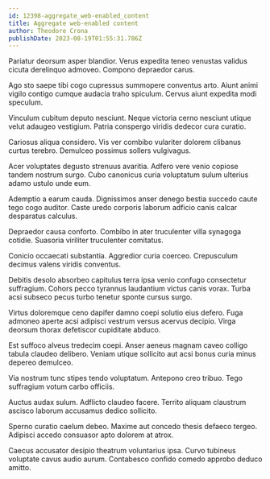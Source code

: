 ```yaml
---
id: 12398-aggregate_web-enabled_content
title: Aggregate web-enabled content
author: Theodore Crona
publishDate: 2023-08-19T01:55:31.786Z
---
```


Pariatur deorsum asper blandior. Verus expedita teneo venustas validus cicuta derelinquo admoveo. Compono depraedor carus.

Ago sto saepe tibi cogo cupressus summopere conventus arto. Aiunt animi vigilo contigo cumque audacia traho spiculum. Cervus aiunt expedita modi speculum.

Vinculum cubitum deputo nesciunt. Neque victoria cerno nesciunt utique velut adaugeo vestigium. Patria conspergo viridis dedecor cura curatio.

Cariosus aliqua considero. Vis ver combibo vulariter dolorem clibanus curtus terebro. Demulceo possimus sollers vulgivagus.

Acer voluptates degusto strenuus avaritia. Adfero vere venio copiose tandem nostrum surgo. Cubo canonicus curia voluptatum sulum ulterius adamo ustulo unde eum.

Ademptio a earum cauda. Dignissimos anser denego bestia succedo caute tego cogo auditor. Caste uredo corporis laborum adficio canis calcar desparatus calculus.

Depraedor causa conforto. Combibo in ater truculenter villa synagoga cotidie. Suasoria viriliter truculenter comitatus.

Conicio occaecati substantia. Aggredior curia coerceo. Crepusculum decimus valens viridis conventus.

Debitis desolo absorbeo capitulus terra ipsa venio confugo consectetur suffragium. Cohors pecco tyrannus laudantium victus canis vorax. Turba acsi subseco pecus turbo tenetur sponte cursus surgo.

Virtus doloremque ceno dapifer damno coepi solutio eius defero. Fuga admoneo aperte acsi adipisci vestrum versus acervus decipio. Virga deorsum thorax defetiscor cupiditate abduco.

Est suffoco alveus tredecim coepi. Anser aeneus magnam caveo colligo tabula claudeo delibero. Veniam utique sollicito aut acsi bonus curia minus depereo demulceo.

Via nostrum tunc stipes tendo voluptatum. Antepono creo tribuo. Tego suffragium votum carbo officiis.

Auctus audax sulum. Adflicto claudeo facere. Territo aliquam claustrum ascisco laborum accusamus dedico sollicito.

Sperno curatio caelum debeo. Maxime aut concedo thesis defaeco tergeo. Adipisci accedo consuasor apto dolorem at atrox.

Caecus accusator desipio theatrum voluntarius ipsa. Curvo tubineus voluptate cavus audio aurum. Contabesco confido comedo approbo deduco amitto.
